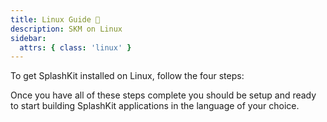 ```yaml
---
title: Linux Guide 🐧
description: SKM on Linux
sidebar:
  attrs: { class: 'linux' }
---
```


To get SplashKit installed on Linux, follow the four steps:


<CardGrid>
  <LinkCard
    title="Installing the SplashKit Manager"
    description="Step 1"
    href="/installation/linux/step-1/"
  />
  <LinkCard
    title="Make the SplashKit source"
    description="Step 2"
    href="/installation/linux/step-2/"
  />
  <LinkCard
    title="Install Visual Studio Code"
    description="Step 3"
    href="/installation/linux/step-3/"
  />
  <LinkCard
    title="Install Language Specific Tools"
    description="Step 4"
    href="/installation/linux/step-4/"
  />
</CardGrid>



Once you have all of these steps complete you should be setup and ready to
start building SplashKit applications in the language of your choice.
